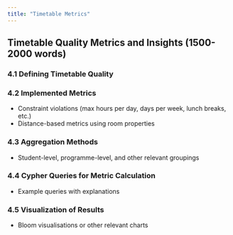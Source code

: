 ```yaml
---
title: "Timetable Metrics" 
---
```



## Timetable Quality Metrics and Insights (1500-2000 words)

### 4.1 Defining Timetable Quality

### 4.2 Implemented Metrics
* Constraint violations (max hours per day, days per week, lunch breaks, etc.)
* Distance-based metrics using room properties

### 4.3 Aggregation Methods
* Student-level, programme-level, and other relevant groupings

### 4.4 Cypher Queries for Metric Calculation
* Example queries with explanations

### 4.5 Visualization of Results
* Bloom visualisations or other relevant charts